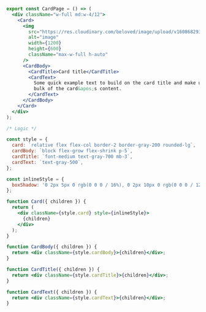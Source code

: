 ```jsx
export const CardPage = () => (
  <div className="w-full md:w-4/12">
    <Card>
      <img
        src="https://res.cloudinary.com/beloved/image/upload/v1608682938/Assets/632198_sgrp38.jpg"
        alt="image"
        width={1200}
        height={600}
        className="max-w-full h-auto"
      />
      <CardBody>
        <CardTitle>Card title</CardTitle>
        <CardText>
          Some quick example text to build on the card title and make up the
          bulk of the card&apos;s content.
        </CardText>
      </CardBody>
    </Card>
  </div>
);

/* Logic */

const style = {
  card: `relative flex flex-col border-2 border-gray-200 rounded-lg`,
  cardBody: `block flex-grow flex-shrink p-5`,
  cardTitle: `font-medium text-gray-700 mb-3`,
  cardText: `text-gray-500`,
};

const inlineStyle = {
  boxShadow: '0 2px 5px 0 rgb(0 0 0 / 16%), 0 2px 10px 0 rgb(0 0 0 / 12%)',
};

function Card({ children }) {
  return (
    <div className={style.card} style={inlineStyle}>
      {children}
    </div>
  );
}

function CardBody({ children }) {
  return <div className={style.cardBody}>{children}</div>;
}

function CardTitle({ children }) {
  return <div className={style.cardTitle}>{children}</div>;
}

function CardText({ children }) {
  return <div className={style.cardText}>{children}</div>;
}
```
